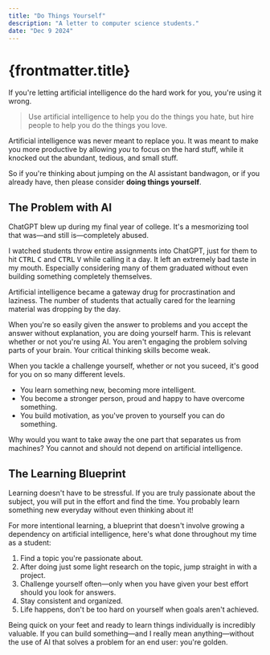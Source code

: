 ```yaml
---
title: "Do Things Yourself"
description: "A letter to computer science students."
date: "Dec 9 2024"
---
```


# {frontmatter.title}

If you're letting artificial intelligence do the hard work for you, you're using it wrong.

> Use artificial intelligence to help you do the things you hate, but hire people to help you do the things you love.

Artificial intelligence was never meant to replace you. It was meant to make you more productive by allowing _you_ to focus on the hard stuff, while it knocked out the abundant, tedious, and small stuff.

So if you're thinking about jumping on the AI assistant bandwagon, or if you already have, then please consider **doing things yourself**.

## The Problem with AI

ChatGPT blew up during my final year of college. It's a mesmorizing tool that was—and still is—completely abused.

I watched students throw entire assignments into ChatGPT, just for them to hit <kbd>CTRL</kbd> <kbd>C</kbd> and <kbd>CTRL</kbd> <kbd>V</kbd> while calling it a day. It left an extremely bad taste in my mouth. Especially considering many of them graduated without even building something completely themselves.

Artificial intelligence became a gateway drug for procrastination and laziness. The number of students that actually cared for the learning material was dropping by the day.

When you're so easily given the answer to problems and you accept the answer without explanation, you are doing yourself harm. This is relevant whether or not you're using AI. You aren't engaging the problem solving parts of your brain. Your critical thinking skills become weak.

When you tackle a challenge yourself, whether or not you suceed, it's good for you on so many different levels.

- You learn something new, becoming more intelligent.
- You become a stronger person, proud and happy to have overcome something.
- You build motivation, as you've proven to yourself you can do something.

Why would you want to take away the one part that separates us from machines? You cannot and should not depend on artificial intelligence.

## The Learning Blueprint

Learning doesn't have to be stressful. If you are truly passionate about the subject, you will put in the effort and find the time. You probably learn something new everyday without even thinking about it!

For more intentional learning, a blueprint that doesn't involve growing a dependency on artificial intelligence, here's what done throughout my time as a student:

1. Find a topic you're passionate about.
2. After doing just some light research on the topic, jump straight in with a project.
3. Challenge yourself often—only when you have given your best effort should you look for answers.
4. Stay consistent and organized.
5. Life happens, don't be too hard on yourself when goals aren't achieved.

Being quick on your feet and ready to learn things individually is incredibly valuable. If you can build something—and I really mean anything—without the use of AI that solves a problem for an end user: you're golden.
